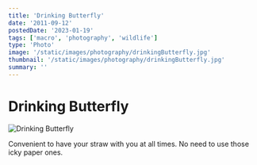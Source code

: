 ```yaml
---
title: 'Drinking Butterfly'
date: '2011-09-12'
postedDate: '2023-01-19'
tags: ['macro', 'photography', 'wildlife']
type: 'Photo'
image: '/static/images/photography/drinkingButterfly.jpg'
thumbnail: '/static/images/photography/drinkingButterfly.jpg'
summary: ''
---
```


# Drinking Butterfly

![Drinking Butterfly](/static/images/photography/drinkingButterfly.jpg)

Convenient to have your straw with you at all times. No need to use those icky paper ones.